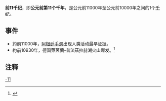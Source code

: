 {{Millenniumbox|-11}}
'''前11千纪'''，即'''公元前第11个千年'''，是公元前11000年至公元前10000年之间的1个[[千纪|千纪]]。

==事件==
*約前11000年，[[阿根廷|阿根廷]][[手洞|手洞]]出现人类活动最早证据。
*約前10930年，[[德国|德国]][[萊茵蘭-普法茲|萊茵蘭-普法茲]][[拉赫湖|拉赫湖]]火山爆发。<ref name="Litt">{{Cite journal|title=Stratigraphische Begriffe für das Quartär des norddeutschen Vereisungsgebietes|url=https://egqsj.copernicus.org/articles/56/7/2007/|last=Litt|first=Thomas|last2=Behre|first2=Karl-Ernst|date=2007-03-01|journal=E&G Quaternary Science Journal|issue=1/2|doi=10.3285/eg.56.1-2.02|volume=56|pages=7–65|language=de|issn=2199-9090|last3=Meyer|first3=Klaus-Dieter|last4=Stephan|first4=Hans-Jürgen|last5=Wansa|first5=Stefan|access-date=2020-10-24|archive-date=2020-10-28|archive-url=https://web.archive.org/web/20201028004339/https://egqsj.copernicus.org/articles/56/7/2007/|dead-url=no}}</ref>

==注释==
{{Reflist}}

{{千纪}}

[[Category:千纪|-11]]